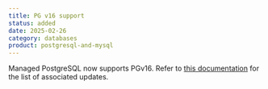 ```yaml
---
title: PG v16 support
status: added
date: 2025-02-26
category: databases
product: postgresql-and-mysql
---
```


Managed PostgreSQL now supports PGv16. Refer to [this documentation](https://www.scaleway.com/en/docs/managed-databases-for-postgresql-and-mysql/reference-content/pg-version-updates/) for the list of associated updates.

